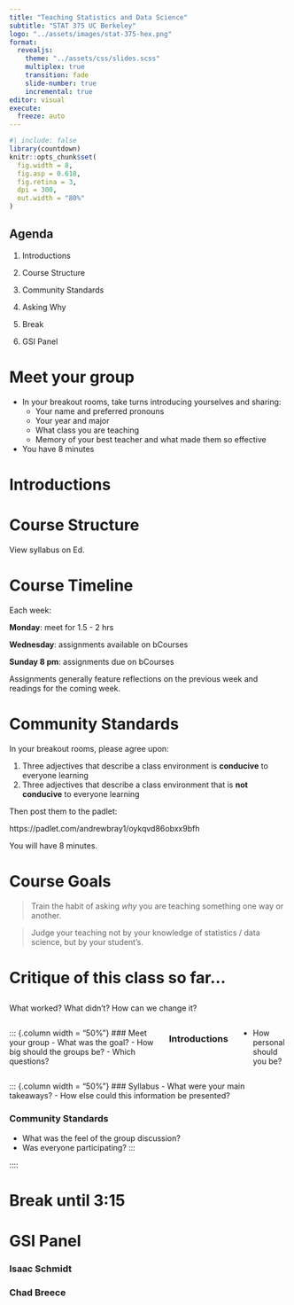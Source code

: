 ```yaml
---
title: "Teaching Statistics and Data Science"
subtitle: "STAT 375 UC Berkeley"
logo: "../assets/images/stat-375-hex.png"
format: 
  revealjs:
    theme: "../assets/css/slides.scss"
    multiplex: true
    transition: fade
    slide-number: true
    incremental: true 
editor: visual
execute:
  freeze: auto
---
```


```r
#| include: false
library(countdown)
knitr::opts_chunk$set(
  fig.width = 8,
  fig.asp = 0.618,
  fig.retina = 3,
  dpi = 300,
  out.width = "80%"
)
```

## Agenda

1.  Introductions

2.  Course Structure

3.  Community Standards

4.  Asking Why

5.  Break

6.  GSI Panel

# Meet your group

-   In your breakout rooms, take turns introducing yourselves and sharing:
    -   Your name and preferred pronouns
    -   Your year and major
    -   What class you are teaching
    -   Memory of your best teacher and what made them so effective
-   You have 8 minutes

# Introductions

# Course Structure

View syllabus on Ed.

# Course Timeline

Each week:

**Monday**: meet for 1.5 - 2 hrs

**Wednesday**: assignments available on bCourses

**Sunday 8 pm**: assignments due on bCourses

Assignments generally feature reflections on the previous week and readings for the coming week.

# Community Standards

In your breakout rooms, please agree upon:

1.  Three adjectives that describe a class environment is **conducive** to everyone learning
2.  Three adjectives that describe a class environment that is **not conducive** to everyone learning

Then post them to the padlet:

https://padlet.com/andrewbray1/oykqvd86obxx9bfh

You will have 8 minutes.

# Course Goals

> Train the habit of asking *why* you are teaching something one way or another.

> Judge your teaching not by your knowledge of statistics / data science, but by your student's.

# Critique of this class so far...

## 

What worked? What didn't? How can we change it?

::: columns
::: {.column width = "50%"} \### Meet your group - What was the goal? - How big should the groups be? - Which questions?

### Introductions

-   How personal should you be?
:::

::: {.column width = "50%"} \### Syllabus - What were your main takeaways? - How else could this information be presented?

### Community Standards

-   What was the feel of the group discussion?
-   Was everyone participating? :::

::::

# Break until 3:15

# GSI Panel

### Isaac Schmidt

### Chad Breece
